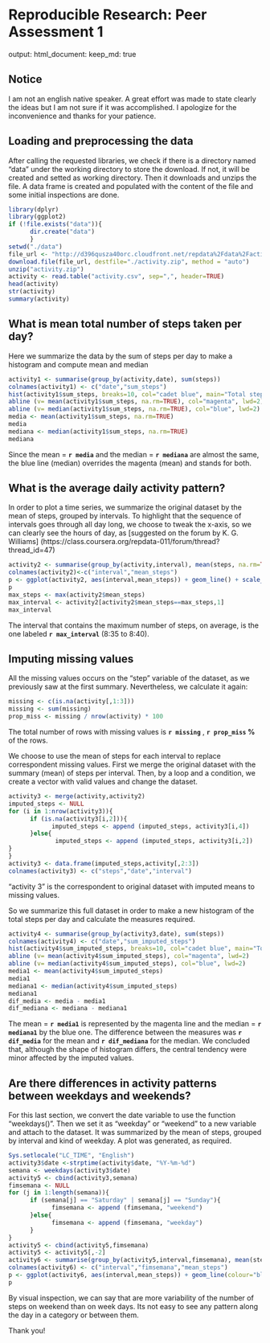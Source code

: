 Reproducible Research: Peer Assessment 1
========================================================
output: 
html_document:
keep_md: true

Notice
------
I am not an english native speaker. A great effort was made to state clearly the ideas but I am not sure if it was accomplished. I apologize for the inconvenience and thanks for your patience.

## Loading and preprocessing the data
After calling the requested libraries, we check if there is a directory named "data" under the working directory to store the download. If not, it will be created and setted as working directory. Then it downloads and unzips the file. A data frame is created and populated with the content of the file and some initial inspections are done.

```r
library(dplyr)
library(ggplot2)
if (!file.exists("data")){
      dir.create("data")
      }
setwd("./data")
file_url <- "http://d396qusza40orc.cloudfront.net/repdata%2Fdata%2Factivity.zip"
download.file(file_url, destfile="./activity.zip", method = "auto")
unzip("activity.zip")
activity <- read.table("activity.csv", sep=",", header=TRUE)
head(activity)
str(activity)
summary(activity)
```

## What is mean total number of steps taken per day?
Here we summarize the data by the sum of steps per day to make a histogram and compute mean and median 

```r
activity1 <- summarise(group_by(activity,date), sum(steps))
colnames(activity1) <- c("date","sum_steps")
hist(activity1$sum_steps, breaks=10, col="cadet blue", main="Total steps per day")
abline (v= mean(activity1$sum_steps, na.rm=TRUE), col="magenta", lwd=2)
abline (v= median(activity1$sum_steps, na.rm=TRUE), col="blue", lwd=2)
media <- mean(activity1$sum_steps, na.rm=TRUE)
media
mediana <- median(activity1$sum_steps, na.rm=TRUE)
mediana
```

Since the mean = **`r media`** and the median = **`r mediana`** are almost the same, the blue line (median) overrides the magenta (mean) and stands for both.

## What is the average daily activity pattern?
In order to plot a time series, we summarize the original dataset by the mean of steps, grouped by intervals. To highlight that the sequence of intervals goes through all day long, we choose to tweak the x-axis, so we can clearly see the hours of day, as [suggested on the forum by K. G. Williams] (https://class.coursera.org/repdata-011/forum/thread?thread_id=47) 

```r
activity2 <- summarise(group_by(activity,interval), mean(steps, na.rm=TRUE))
colnames(activity2)<-c("interval","mean_steps")
p <- ggplot(activity2, aes(interval,mean_steps)) + geom_line() + scale_x_discrete(breaks=seq(0, 2400, by=100))+ggtitle("Mean of steps for intervals")
p
max_steps <- max(activity2$mean_steps)
max_interval <- activity2[activity2$mean_steps==max_steps,1]
max_interval
```

The interval that contains the maximum number of steps, on average, is the one labeled **`r max_interval`** (8:35 to 8:40).

## Imputing missing values
All the missing values occurs on the "step" variable of the dataset, as we previously saw at the first summary. Nevertheless, we calculate it again:
```r
missing <- c(is.na(activity[,1:3]))
missing <- sum(missing)
prop_miss <- missing / nrow(activity) * 100
```
The total number of rows with missing values is **`r missing`** , **`r prop_miss` %** of the rows.

We choose to use the mean of steps for each interval to replace correspondent missing values. First we merge the original dataset with the summary (mean) of steps per interval. Then, by a loop and a condition, we create a vector with valid values and change the dataset.

```r
activity3 <- merge(activity,activity2)
imputed_steps <- NULL
for (i in 1:nrow(activity3)){
      if (is.na(activity3[i,2])){
            imputed_steps <- append (imputed_steps, activity3[i,4])
      }else{
             imputed_steps <- append (imputed_steps, activity3[i,2])
}
}
activity3 <- data.frame(imputed_steps,activity[,2:3])
colnames(activity3) <- c("steps","date","interval")
```
"activity 3" is the correspondent to original dataset with imputed means to missing values.

So we summarize this full dataset in order to make a new histogram of the total steps per day and calculate the measures required.

```r
activity4 <- summarise(group_by(activity3,date), sum(steps))
colnames(activity4) <- c("date","sum_imputed_steps")
hist(activity4$sum_imputed_steps, breaks=10, col="cadet blue", main="Total steps per day (NA imputed with mean by interval)")
abline (v= mean(activity4$sum_imputed_steps), col="magenta", lwd=2)
abline (v= median(activity4$sum_imputed_steps), col="blue", lwd=2)
media1 <- mean(activity4$sum_imputed_steps)
media1
mediana1 <- median(activity4$sum_imputed_steps)
mediana1
dif_media <- media - media1
dif_mediana <- mediana - mediana1
```

The mean = **`r media1`** is represented by the magenta line and the median = **`r mediana1`**  by the blue one. The difference between the measures was **`r dif_media`** for the mean and **`r dif_mediana`** for the median. We concluded that, although the shape of histogram differs, the central tendency were minor affected by the imputed values.

## Are there differences in activity patterns between weekdays and weekends?
For this last section, we convert the date variable to use the function "weekdays()". Then we set it as "weekday" or "weekend" to a new variable and attach to the dataset. It was summarized by the mean of steps, grouped by interval and kind of weekday. A plot was generated, as required.

```r
Sys.setlocale("LC_TIME", "English")
activity3$date <-strptime(activity$date, "%Y-%m-%d")
semana <- weekdays(activity3$date)
activity5 <- cbind(activity3,semana)
fimsemana <- NULL
for (j in 1:length(semana)){
      if (semana[j] == "Saturday" | semana[j] == "Sunday"){
            fimsemana <- append (fimsemana, "weekend")
      }else{
            fimsemana <- append (fimsemana, "weekday")
      }
}
activity5 <- cbind(activity5,fimsemana)
activity5 <- activity5[,-2]
activity6 <- summarise(group_by(activity5,interval,fimsemana), mean(steps))
colnames(activity6) <- c("interval","fimsemana","mean_steps")
p <- ggplot(activity6, aes(interval,mean_steps)) + geom_line(colour="blue") + scale_x_discrete(breaks=seq(0, 2400, by=100)) + facet_grid(fimsemana ~ .)+ ggtitle("Mean of steps for intervals and days")
p
```

By visual inspection, we can say that are more variability of the number of steps on weekend than on week days. Its not easy to see any pattern along the day in a category or between them.

Thank you!


